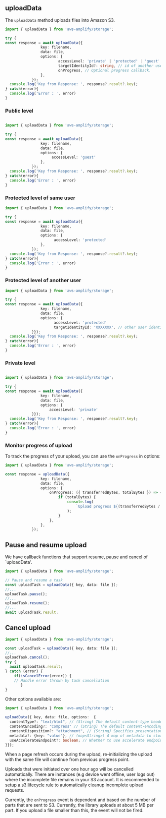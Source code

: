 ## uploadData

The `uploadData` method uploads files into Amazon S3.

```typescript
import { uploadData } from 'aws-amplify/storage';

try {
const response = await uploadData({
				key: filename,
				data: file,
				options: {
                        accessLevel: 'private' | 'protected' | 'guest' , // defaults to `guest` 
                        targetIdentityId?: string, // id of another user, if `level: protected`
				        onProgress, // Optional progress callback.
				},
			});
  console.log('Key from Response: ', response?.result?.key);
} catch(error){
  console.log('Error : ', error)
}
```

### Public level

```typescript

import { uploadData } from 'aws-amplify/storage';

try {
const response = await uploadData({
				key: filename,
				data: file,
				options: {
                     accessLevel: 'guest'
				},
			});
  console.log('Key from Response: ', response?.result?.key);
} catch(error){
  console.log('Error : ', error)
}
```

### Protected level of same user

```typescript
import { uploadData } from 'aws-amplify/storage';

try {
const response = await uploadData({
				key: filename,
				data: file,
				options: {
                      accessLevel: 'protected' 
				},
			});
  console.log('Key from Response: ', response?.result?.key);
} catch(error){
  console.log('Error : ', error)
}
```

### Protected level of another user

```typescript
import { uploadData } from 'aws-amplify/storage';

try {
const response = await uploadData({
				key: filename,
				data: file,
				options: {
                      accessLevel: 'protected' 
                      targetIdentityId: 'XXXXXXX', // other user identityId
			}});
  console.log('Key from Response: ', response?.result?.key);
} catch(error){
  console.log('Error : ', error)
}

```
### Private level

```typescript

import { uploadData } from 'aws-amplify/storage';

try {
const response = await uploadData({
				key: filename,
				data: file,
				options: {
                    accessLevel: 'private' 
			}});
  console.log('Key from Response: ', response?.result?.key);
} catch(error){
  console.log('Error : ', error)
}
```

### Monitor progress of upload

To track the progress of your upload, you can use the `onProgress` in options:

```typescript
import { uploadData } from 'aws-amplify/storage';

const response = uploadData({
				key: filename,
				data: file,
				options: {
					onProgress: ({ transferredBytes, totalBytes }) => {
						if (totalBytes) {
							console.log(
								`Upload progress ${(transferredBytes / totalBytes) * 100} %`
							);
						}
					},
				},
			});
```

## Pause and resume upload

We have callback functions that support resume, pause and cancel of `uploadData'. 

```typescript 
import { uploadData } from 'aws-amplify/storage';

// Pause and resume a task
const uploadTask = uploadData({ key, data: file });
//...
uploadTask.pause();
//...
uploadTask.resume();
//...
await uploadTask.result;
```

## Cancel upload

```typescript
import { uploadData } from 'aws-amplify/storage';

const uploadTask = uploadData({ key, data: file });
//...
uploadTask.cancel();
try {
  await uploadTask.result;
} catch (error) {
    if(isCancelError(error)) {
    // Handle error thrown by task cancellation
       }
}

```

Other options available are:

```typescript
import { uploadData } from 'aws-amplify/storage'; 

uploadData({ key, data: file, options:  {
  contentType?: "text/html", // (String) The default content-type header value of the file when downloading it.
  contentEncoding?: "compress" // (String) The default content-encoding header value of the file when downloading it.
  contentDisposition?: "attachment", // (String) Specifies presentational information for the object
  metadata?: {key: "value"}, // (map<String>) A map of metadata to store with the object in S3.
  useAccelerateEndpoint?: boolean; // Whether to use accelerate endpoint.
}});

```

<!-- TODO Rewrite why do we not have multi-part upload documented for JS? -->

When a page refresh occurs during the upload, re-initializing the upload with the same file will continue from previous progress point.

<Callout>

Uploads that were initiated over one hour ago will be cancelled automatically. There are instances (e.g device went offline, user logs out) where the incomplete file remains in your S3 account. It is recommended to [setup a s3 lifecycle rule](https://aws.amazon.com/blogs/aws-cloud-financial-management/discovering-and-deleting-incomplete-multipart-uploads-to-lower-amazon-s3-costs/) to automatically cleanup incomplete upload requests.

</Callout>

<Callout>

Currently, the `onProgress` event is dependent and based on the number of parts that are sent to S3. Currently, the library uploads at about 5 MB per part. If you upload a file smaller than this, the event will not be fired.

</Callout>


